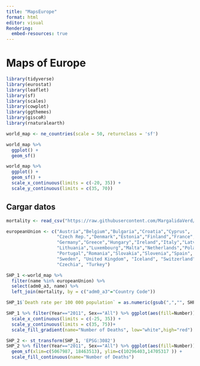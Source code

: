 ```yaml
---
title: "MapsEurope"
format: html
editor: visual
Rendering:
  embed-resources: true
---
```


# Maps of Europe

```r
library(tidyverse)
library(eurostat)
library(leaflet)
library(sf)
library(scales)
library(cowplot)
library(ggthemes)
library(giscoR)
library(rnaturalearth)
```

```r
world_map <- ne_countries(scale = 50, returnclass = 'sf')
```

```r
world_map %>% 
  ggplot() +
  geom_sf() 
```

```r
world_map %>% 
  ggplot() +
  geom_sf() +
  scale_x_continuous(limits = c(-20, 35)) +
  scale_y_continuous(limits = c(35, 70))
```

## Cargar datos

```r
mortality <- read_csv("https://raw.githubusercontent.com/MargalidaVerd/TFG/main/mortality.csv")
```

```r
europeanUnion <- c("Austria","Belgium","Bulgaria","Croatia","Cyprus",
                   "Czech Rep.","Denmark","Estonia","Finland","France",
                   "Germany","Greece","Hungary","Ireland","Italy","Latvia",
                   "Lithuania","Luxembourg","Malta","Netherlands","Poland",
                   "Portugal","Romania","Slovakia","Slovenia","Spain",
                   "Sweden", "United Kingdom", "Iceland", "Switzerland",
                   "Czechia", "Turkey")

SHP_1 <-world_map %>%
  filter(name %in% europeanUnion) %>% 
  select(adm0_a3, name) %>% 
  left_join(mortality, by = c("adm0_a3"="Country Code")) 

SHP_1$`Death rate per 100 000 population` = as.numeric(gsub(",","", SHP_1$`Death rate per 100 000 population`))
```

```r
SHP_1 %>% filter(Year=="2011", Sex=="All") %>% ggplot(aes(fill=Number))+geom_sf() +
  scale_x_continuous(limits = c(-25, 35)) +
  scale_y_continuous(limits = c(35, 75))+
  scale_fill_gradient(name="Number of Deaths", low="white",high="red")
```

```r
SHP_2 <- st_transform(SHP_1, 'EPSG:3082')
SHP_2 %>% filter(Year=="2011", Sex=="All") %>% ggplot(aes(fill=Number))+
  geom_sf(xlim=c(5067987, 18463513), ylim=c(10296403,14705317 )) +
  scale_fill_continuous(name="Number of Deaths")
```
